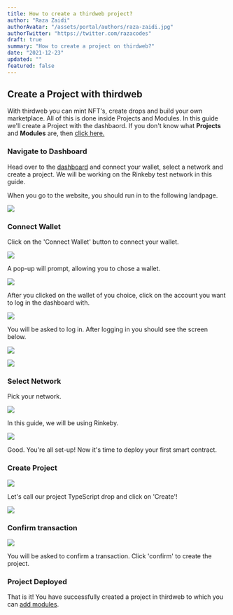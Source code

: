 ```yaml
---
title: How to create a thirdweb project?
author: "Raza Zaidi"
authorAvatar: "/assets/portal/authors/raza-zaidi.jpg"
authorTwitter: "https://twitter.com/razacodes"
draft: true
summary: "How to create a project on thirdweb?" 
date: "2021-12-23"
updated: ""
featured: false
---
```


## Create a Project with thirdweb

With thirdweb you can mint NFT's, create drops and build your own marketplace. All of this is done inside Projects and Modules. In this guide we'll create a Project with the dashbaord. If you don't know what **Projects** and **Modules** are, then [click here.](/learn/introduction)

### Navigate to Dashboard

Head over to the [dashboard](https://thirdweb.com/dashboard) and connect your wallet, select a network and create a project. We will be working on the Rinkeby test network in this guide.

When you go to the website, you should run in to the following landpage.

![](/assets/portal/learn/projects/get-started.png)

### Connect Wallet

Click on the 'Connect Wallet' button to connect your wallet.

![](/assets/portal/learn/projects/connect-wallet.png)

A pop-up will prompt, allowing you to chose a wallet.

![](/assets/portal/learn/projects/connect-metamask.png)

After you clicked on the wallet of you choice, click on the account you want to log in the dashboard with.

![](/assets/portal/learn/projects/metamask3.png)

You will be asked to log in. After logging in you should see the screen below.

![](/assets/portal/learn/projects/metamask-connected.png)

![](/assets/portal/learn/projects/continue.png)

### Select Network

Pick your network.

![](/assets/portal/learn/projects/switch-network.png)

In this guide, we will be using Rinkeby.

![](/assets/portal/learn/projects/rinkeby-connected.png)

Good. You're all set-up! Now it's time to deploy your first smart contract.

### Create Project

![](/assets/portal/learn/projects/create-on-rinkeby.png)

Let's call our project TypeScript drop and click on 'Create'!

![](/assets/portal/learn/projects/my_project.png)

### Confirm transaction

![](/assets/portal/learn/projects/metamask2.png)

You will be asked to confirm a transaction. Click 'confirm' to create the project.

### Project Deployed

That is it! You have successfully created a project in thirdweb to which you can [add modules](/contracts). 

<MdxNavigation>
  <MdxNavigationItem
    href="/learn/introduction"
    title="Introduction"
  />
  <MdxNavigationItem
    href="/contracts"
    title="Modules"
    next
  />
</MdxNavigation>

